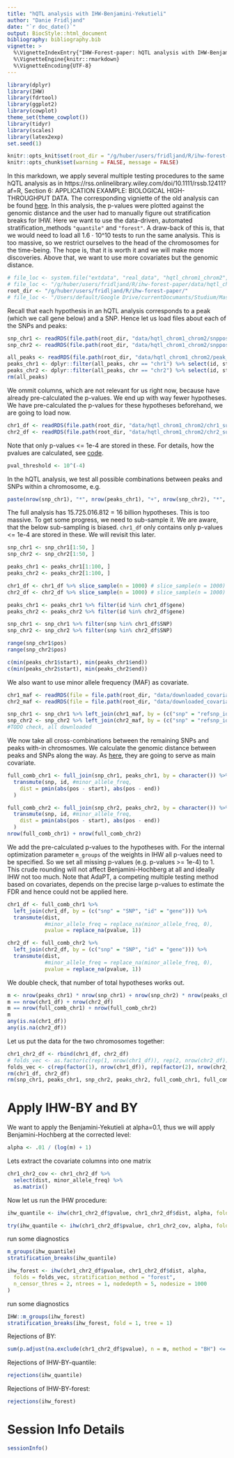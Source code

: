 ```yaml
---
title: "hQTL analysis with IHW-Benjamini-Yekutieli"
author: "Danie Fridljand"
date: "`r doc_date()`"
output: BiocStyle::html_document
bibliography: bibliography.bib
vignette: >
  %\VignetteIndexEntry{"IHW-Forest-paper: hQTL analysis with IHW-Benjamini-Yekutieli"}
  %\VignetteEngine{knitr::rmarkdown}
  %\VignetteEncoding{UTF-8}
---
```



```r
library(dplyr)
library(IHW)
library(fdrtool)
library(ggplot2)
library(cowplot)
theme_set(theme_cowplot())
library(tidyr)
library(scales)
library(latex2exp)
set.seed(1)
```

```r
knitr::opts_knit$set(root_dir = "/g/huber/users/fridljand/R/ihw-forest-paper/")
knitr::opts_chunk$set(warning = FALSE, message = FALSE)
```


In this markdown, we apply several multiple testing procedures to the same hQTL analysis as in https://rss.onlinelibrary.wiley.com/doi/10.1111/rssb.12411?af=R, Section 6: APPLICATION EXAMPLE: BIOLOGICAL HIGH-THROUGHPUT DATA. The corresponding vigniette of the old analysis can be found [here](http://bioconductor.org/packages/release/data/experiment/vignettes/IHWpaper/inst/doc/hqtl_IHW_BY.html). In this analysis, the p-values were plotted against the genomic distance and the user had to manually figure out stratification breaks for IHW. Here we want to use the data-driven, automated stratification_methods `"quantile"` and `"forest"`. A draw-back of this is, that we would need to load all 1.6 ⋅ 10^10 tests to run the same analysis. This is too massive, so we restrict ourselves to the head of the chromosomes for the time-being. The hope is, that it is worth it and we will make more discoveries. Above that, we want to use more covariates but the genomic distance.


```r
# file_loc <- system.file("extdata", "real_data", "hqtl_chrom1_chrom2", package = "IHWpaper")
# file_loc <- "/g/huber/users/fridljand/R/ihw-forest-paper/data/hqtl_chrom1_chrom2/"
root_dir <- "/g/huber/users/fridljand/R/ihw-forest-paper/"
# file_loc <- "/Users/default/Google Drive/currentDocumants/Studium/Master/3.Semester/Masterarbeit/Code/ihw-forest-paper/data/hqtl_chrom1_chrom2/"
```

Recall that each hypothesis in an hQTL analysis corresponds to a peak (which we call gene below) and a SNP. Hence let us load files about each of the SNPs and peaks:

```r
snp_chr1 <- readRDS(file.path(root_dir, "data/hqtl_chrom1_chrom2/snppos_chr1.Rds")) %>% select(snp, pos)
snp_chr2 <- readRDS(file.path(root_dir, "data/hqtl_chrom1_chrom2/snppos_chr2.Rds")) %>% select(snp, pos)

all_peaks <- readRDS(file.path(root_dir, "data/hqtl_chrom1_chrom2/peak_locations.Rds"))
peaks_chr1 <- dplyr::filter(all_peaks, chr == "chr1") %>% select(id, start, end)
peaks_chr2 <- dplyr::filter(all_peaks, chr == "chr2") %>% select(id, start, end)
rm(all_peaks)
```
We ommit columns, which are not relevant for us right now, because have already pre-calculated the p-values. 
We end up with way fewer hypotheses. We have pre-calculated the p-values for these hypotheses beforehand, we are going to load now.

```r
chr1_df <- readRDS(file.path(root_dir, "data/hqtl_chrom1_chrom2/chr1_subset.Rds")) %>% select(SNP, gene, pvalue)
chr2_df <- readRDS(file.path(root_dir, "data/hqtl_chrom1_chrom2/chr2_subset.Rds")) %>% select(SNP, gene, pvalue)
```
Note that only p-values <= 1e-4 are stored in these. For details, how the pvalues are calculated, see [code](https://github.com/nignatiadis/IHWpaper/blob/master/inst/real_data_examples/hqtl_example_analysis.R). 
```r
pval_threshold <- 10^(-4)
```

In the hQTL analysis, we test all possible combinations between peaks and SNPs within a chromosome, e.g.
```r
paste(nrow(snp_chr1), "*", nrow(peaks_chr1), "+", nrow(snp_chr2), "*", nrow(peaks_chr2))
```
 
The full analysis has 15.725.016.812 = 16 billion hypotheses. This is too massive. To get some progress, we need to sub-sample it. We are aware, that the below sub-sampling is biased. `chr1_df` only contains only p-values <= 1e-4 are stored in these. We will revisit this later.
```r
snp_chr1 <- snp_chr1[1:50, ]
snp_chr2 <- snp_chr2[1:50, ]

peaks_chr1 <- peaks_chr1[1:100, ]
peaks_chr2 <- peaks_chr2[1:100, ]
```

```r
chr1_df <- chr1_df %>% slice_sample(n = 1000) # slice_sample(n = 1000)
chr2_df <- chr2_df %>% slice_sample(n = 1000) # slice_sample(n = 1000)

peaks_chr1 <- peaks_chr1 %>% filter(id %in% chr1_df$gene)
peaks_chr2 <- peaks_chr2 %>% filter(id %in% chr2_df$gene)

snp_chr1 <- snp_chr1 %>% filter(snp %in% chr1_df$SNP)
snp_chr2 <- snp_chr2 %>% filter(snp %in% chr2_df$SNP)
```

```r
range(snp_chr1$pos)
range(snp_chr2$pos)

c(min(peaks_chr1$start), min(peaks_chr1$end))
c(min(peaks_chr2$start), min(peaks_chr2$end))
```
We also want to use minor allele frequency (MAF) as covariate. 
```r
chr1_maf <- readRDS(file = file.path(root_dir, "data/downloaded_covariates/chr1_maf.Rds"))
chr2_maf <- readRDS(file = file.path(root_dir, "data/downloaded_covariates/chr2_maf.Rds"))
```

```r
snp_chr1 <- snp_chr1 %>% left_join(chr1_maf, by = (c("snp" = "refsnp_id")))
snp_chr2 <- snp_chr2 %>% left_join(chr2_maf, by = (c("snp" = "refsnp_id")))
#TODO check, all downloaded
```

We now take all cross-combinations between the remaining SNPs and peaks with-in chromosmes. We calculate the genomic distance between peaks and SNPs along the way. As [here](http://bioconductor.org/packages/release/data/experiment/vignettes/IHWpaper/inst/doc/hqtl_IHW_BY.html), they are going to serve as main covariate.
```r
full_comb_chr1 <- full_join(snp_chr1, peaks_chr1, by = character()) %>%
  transmute(snp, id, #minor_allele_freq,
    dist = pmin(abs(pos - start), abs(pos - end))
  )

full_comb_chr2 <- full_join(snp_chr2, peaks_chr2, by = character()) %>%
  transmute(snp, id, #minor_allele_freq,
    dist = pmin(abs(pos - start), abs(pos - end))
  )
nrow(full_comb_chr1) + nrow(full_comb_chr2)
```

We add the pre-calculated p-values to the hypotheses with. For the internal optimization parameter `m_groups` of the weights in IHW all p-values need to be specified. So we set all missing p-values (e.g. p-values >= 1e-4) to 1. This crude rounding will not affect Benjamini-Hochberg at all and ideally IHW not too much. Note that AdaPT, a competing multiple testing method based on covariates, depends on the precise large p-values to estimate the FDR and hence could not be applied here.
```r
chr1_df <- full_comb_chr1 %>%
  left_join(chr1_df, by = (c("snp" = "SNP", "id" = "gene"))) %>%
  transmute(dist, 
            #minor_allele_freq = replace_na(minor_allele_freq, 0), 
            pvalue = replace_na(pvalue, 1))

chr2_df <- full_comb_chr2 %>%
  left_join(chr2_df, by = (c("snp" = "SNP", "id" = "gene"))) %>%
  transmute(dist, 
            #minor_allele_freq = replace_na(minor_allele_freq, 0), 
            pvalue = replace_na(pvalue, 1))
```

We double check, that number of total hypotheses works out.

```r
m <- nrow(peaks_chr1) * nrow(snp_chr1) + nrow(snp_chr2) * nrow(peaks_chr2)
m == nrow(chr1_df) + nrow(chr2_df)
m == nrow(full_comb_chr1) + nrow(full_comb_chr2)
m
any(is.na(chr1_df))
any(is.na(chr2_df))
```

Let us put the data for the two chromosomes together:

```r
chr1_chr2_df <- rbind(chr1_df, chr2_df)
# folds_vec <- as.factor(c(rep(1, nrow(chr1_df)), rep(2, nrow(chr2_df))))
folds_vec <- c(rep(factor(1), nrow(chr1_df)), rep(factor(2), nrow(chr2_df)))
rm(chr1_df, chr2_df)
rm(snp_chr1, peaks_chr1, snp_chr2, peaks_chr2, full_comb_chr1, full_comb_chr2, chr1_maf, chr2_maf)
```

# Apply IHW-BY and BY

We want to apply the Benjamini-Yekutieli at alpha=0.1, thus we will apply Benjamini-Hochberg at the corrected level:

```r
alpha <- .01 / (log(m) + 1)
```

Lets extract the covariate columns into one matrix
```r
chr1_chr2_cov <- chr1_chr2_df %>%
  select(dist, minor_allele_freq) %>%
  as.matrix()
```

Now let us run the IHW procedure:
```r
ihw_quantile <- ihw(chr1_chr2_df$pvalue, chr1_chr2_df$dist, alpha, folds = folds_vec)
```

```r
try(ihw_quantile <- ihw(chr1_chr2_df$pvalue, chr1_chr2_cov, alpha, folds = folds_vec))
```
run some diagnostics
```r
m_groups(ihw_quantile)
stratification_breaks(ihw_quantile)
```

```r
ihw_forest <- ihw(chr1_chr2_df$pvalue, chr1_chr2_df$dist, alpha,
  folds = folds_vec, stratification_method = "forest",
  n_censor_thres = 2, ntrees = 1, nodedepth = 5, nodesize = 1000
)
```
run some diagnostics
```r
IHW::m_groups(ihw_forest)
stratification_breaks(ihw_forest, fold = 1, tree = 1)
```

Rejections of BY:

```r
sum(p.adjust(na.exclude(chr1_chr2_df$pvalue), n = m, method = "BH") <= alpha)
```

Rejections of IHW-BY-quantile:

```r
rejections(ihw_quantile)
```
Rejections of IHW-BY-forest:

```r
rejections(ihw_forest)
```

# Session Info Details
```r
sessionInfo()
```
